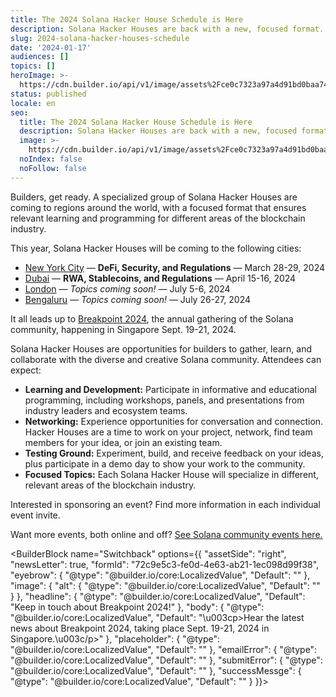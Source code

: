 ```yaml
---
title: The 2024 Solana Hacker House Schedule is Here
description: Solana Hacker Houses are back with a new, focused format.
slug: 2024-solana-hacker-houses-schedule
date: '2024-01-17'
audiences: []
topics: []
heroImage: >-
  https://cdn.builder.io/api/v1/image/assets%2Fce0c7323a97a4d91bd0baa7490ec9139%2F68c3de61be7a42ce966c5430cba309ad
status: published
locale: en
seo:
  title: The 2024 Solana Hacker House Schedule is Here
  description: Solana Hacker Houses are back with a new, focused format.
  image: >-
    https://cdn.builder.io/api/v1/image/assets%2Fce0c7323a97a4d91bd0baa7490ec9139%2F68c3de61be7a42ce966c5430cba309ad
  noIndex: false
  noFollow: false
---
```


Builders, get ready. A specialized group of Solana Hacker Houses are coming to regions around the world, with a focused format that ensures relevant learning and programming for different areas of the blockchain industry.

This year, Solana Hacker Houses will be coming to the following cities:

-   [New York City](https://lu.ma/solana-hh-nyc-2024) — **DeFi, Security, and Regulations** — March 28-29, 2024
-   [Dubai](https://lu.ma/dubai-hh-2024) — **RWA, Stablecoins, and Regulations** — April 15-16, 2024 
-   [London](https://lu.ma/london-hh-2024) — _Topics coming soon! —_ July 5-6, 2024 
-   [Bengaluru](https://lu.ma/bengaluru-hh-2024) — _Topics coming soon! —_ July 26-27, 2024

It all leads up to [Breakpoint 2024](https://solana.com/breakpoint), the annual gathering of the Solana community, happening in Singapore Sept. 19-21, 2024.

Solana Hacker Houses are opportunities for builders to gather, learn, and collaborate with the diverse and creative Solana community. Attendees can expect:

-   **Learning and Development:** Participate in informative and educational programming, including workshops, panels, and presentations from industry leaders and ecosystem teams. 
-   **Networking:** Experience opportunities for conversation and connection. Hacker Houses are a time to work on your project, network, find team members for your idea, or join an existing team.
-   **Testing Ground:** Experiment, build, and receive feedback on your ideas, plus participate in a demo day to show your work to the community.
-   **Focused Topics:** Each Solana Hacker House will specialize in different, relevant areas of the blockchain industry. 

Interested in sponsoring an event? Find more information in each individual event invite.

Want more events, both online and off? [See Solana community events here.](https://solana.com/events)

<BuilderBlock name="Switchback" options={{
  "assetSide": "right",
  "newsLetter": true,
  "formId": "72c9e5c3-fe0d-4e63-ab21-1ec098d99f38",
  "eyebrow": {
    "@type": "@builder.io/core:LocalizedValue",
    "Default": ""
  },
  "image": {
    "alt": {
      "@type": "@builder.io/core:LocalizedValue",
      "Default": ""
    }
  },
  "headline": {
    "@type": "@builder.io/core:LocalizedValue",
    "Default": "Keep in touch about Breakpoint 2024!"
  },
  "body": {
    "@type": "@builder.io/core:LocalizedValue",
    "Default": "\u003cp>Hear the latest news about Breakpoint 2024, taking place Sept. 19-21, 2024 in Singapore.\u003c/p>"
  },
  "placeholder": {
    "@type": "@builder.io/core:LocalizedValue",
    "Default": ""
  },
  "emailError": {
    "@type": "@builder.io/core:LocalizedValue",
    "Default": ""
  },
  "submitError": {
    "@type": "@builder.io/core:LocalizedValue",
    "Default": ""
  },
  "successMessge": {
    "@type": "@builder.io/core:LocalizedValue",
    "Default": ""
  }
}}>

</BuilderBlock>
